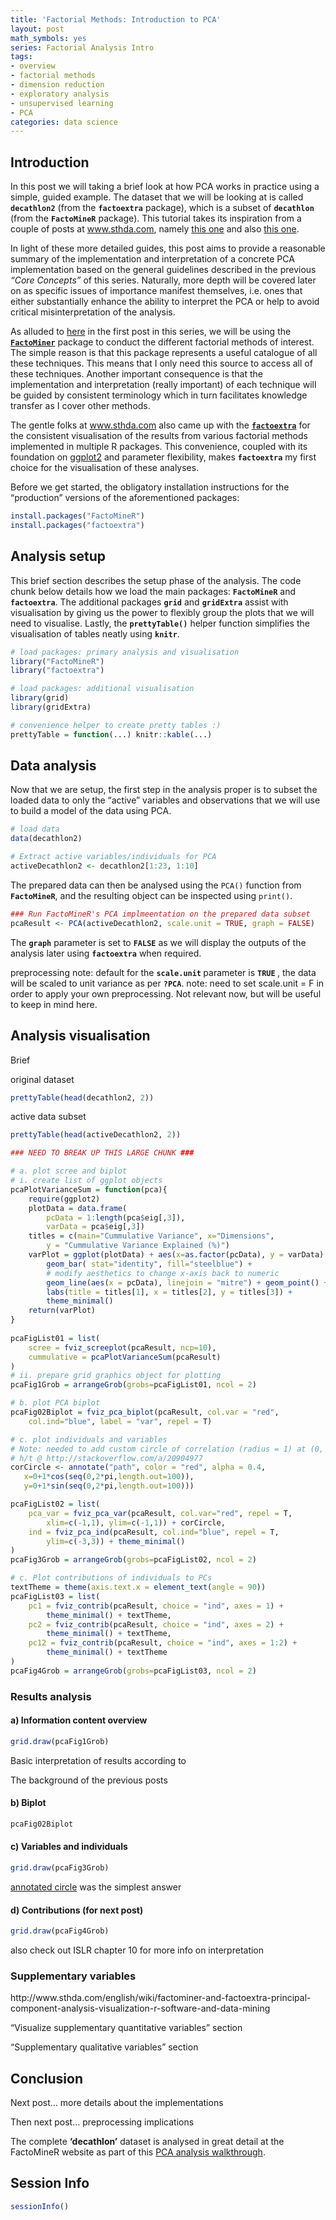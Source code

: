 ```yaml
---
title: 'Factorial Methods: Introduction to PCA'
layout: post
math_symbols: yes
series: Factorial Analysis Intro
tags:
- overview
- factorial methods
- dimension reduction
- exploratory analysis
- unsupervised learning
- PCA
categories: data science
---
```


## Introduction

In this post we will taking a brief look at how PCA works in practice using a simple, guided example. The dataset that we will be looking at is called **`decathlon2`** (from the **`factoextra`** package), which is a subset of **`decathlon`** (from the **`FactoMineR`** package). This tutorial takes its inspiration from a couple of posts at [www.sthda.com](www.sthda.com), namely [this one](http://www.sthda.com/english/wiki/principal-component-analysis-how-to-reveal-the-most-important-variables-in-your-data-r-software-and-data-mining) and also [this one](http://www.sthda.com/english/wiki/factominer-and-factoextra-principal-component-analysis-visualization-r-software-and-data-mining). 

In light of these more detailed guides, this post aims to provide a reasonable summary of the implementation and interpretation of a concrete PCA implementation based on the general guidelines described in the previous <i>"Core Concepts"</i> of this series. Naturally, more depth will be covered later on as specific issues of importance manifest themselves, i.e. ones that either substantially enhance the ability to interpret the PCA or help to avoid critical misinterpretation of the analysis.

As alluded to [here]({{site.baseurl}}{% post_url 2017-04-01-factorial_methods_part1_overview %}#factominer-implementation) in the first post in this series, we will be using the [**`FactoMiner`**](http://factominer.free.fr/index.html) package to conduct the different factorial methods of interest. The simple reason is that this package represents a useful catalogue of all these techniques. This means that I only need this source to access all of these techniques. Another important consequence is that the implementation and interpretation (really important) of each technique will be guided by consistent terminology which in turn facilitates knowledge transfer as I cover other methods.

The gentle folks at [www.sthda.com](www.sthda.com) also came up with the [**`factoextra`**](http://www.sthda.com/english/wiki/factoextra-r-package-easy-multivariate-data-analyses-and-elegant-visualization) for the consistent visualisation of the results from various factorial methods implemented in multiple R packages. This convenience, coupled with its foundation on [ggplot2](https://cran.r-project.org/web/packages/factoextra/index.html) and parameter flexibility, makes **`factoextra`** my first choice for the visualisation of these analyses.

Before we get started, the obligatory installation instructions for the "production" versions of the aforementioned packages:

```r
install.packages("FactoMineR")
install.packages("factoextra")
```

## Analysis setup

This brief section describes the setup phase of the analysis. The code chunk below details how we load the main packages: **`FactoMineR`** and **`factoextra`**. The additional packages **`grid`** and **`gridExtra`** assist with visualisation by giving us the power to flexibly group the plots that we will need to visualise. Lastly, the **`prettyTable()`** helper function simplifies the visualisation of tables neatly using **`knitr`**.

```r
# load packages: primary analysis and visualisation
library("FactoMineR")
library("factoextra")

# load packages: additional visualisation
library(grid)
library(gridExtra)

# convenience helper to create pretty tables :)
prettyTable = function(...) knitr::kable(...)
```

## Data analysis

Now that we are setup, the first step in the analysis proper is to subset the loaded data to only the "active" variables and observations that we will use to build a model of the data using PCA.

```r
# load data
data(decathlon2)

# Extract active variables/individuals for PCA
activeDecathlon2 <- decathlon2[1:23, 1:10]
```

The prepared data can then be analysed using the `PCA()` function from **`FactoMineR`**, and the resulting object can be inspected using `print()`.

```r
### Run FactoMineR's PCA implmeentation on the prepared data subset
pcaResult <- PCA(activeDecathlon2, scale.unit = TRUE, graph = FALSE)
```

The **`graph`** parameter is set to **`FALSE`** as we will display the outputs of the analysis later using **`factoextra`** when required.

preprocessing note: default for the **`scale.unit` ** parameter is **`TRUE` **, the data will be scaled to  unit variance as per **`?PCA`**.
note: need to set scale.unit = F in order to apply your own preprocessing. Not relevant now, but will be useful to keep in mind here.

## Analysis visualisation

Brief

original dataset
```r
prettyTable(head(decathlon2, 2))
```

active data subset
```r
prettyTable(head(activeDecathlon2, 2))
```



```r

### NEED TO BREAK UP THIS LARGE CHUNK ###

# a. plot scree and biplot
# i. create list of ggplot objects
pcaPlotVarianceSum = function(pca){
    require(ggplot2)
    plotData = data.frame(
        pcData = 1:length(pca$eig[,3]), 
        varData = pca$eig[,3])
    titles = c(main="Cummulative Variance", x="Dimensions", 
        y = "Cummulative Variance Explained (%)")
    varPlot = ggplot(plotData) + aes(x=as.factor(pcData), y = varData) + 
        geom_bar( stat="identity", fill="steelblue") + 
        # modify aesthetics to change x-axis back to numeric
        geom_line(aes(x = pcData), linejoin = "mitre") + geom_point() +
        labs(title = titles[1], x = titles[2], y = titles[3]) +
        theme_minimal()
    return(varPlot)
}
    
pcaFigList01 = list(
    scree = fviz_screeplot(pcaResult, ncp=10),
    cummulative = pcaPlotVarianceSum(pcaResult)
)
# ii. prepare grid graphics object for plotting
pcaFig1Grob = arrangeGrob(grobs=pcaFigList01, ncol = 2)

# b. plot PCA biplot
pcaFig02Biplot = fviz_pca_biplot(pcaResult, col.var = "red", 
    col.ind="blue", label = "var", repel = T)

# c. plot individuals and variables
# Note: needed to add custom circle of correlation (radius = 1) at (0, 0)
# h/t @ http://stackoverflow.com/a/20904977
corCircle <- annotate("path", color = "red", alpha = 0.4,
   x=0+1*cos(seq(0,2*pi,length.out=100)),
   y=0+1*sin(seq(0,2*pi,length.out=100)))

pcaFigList02 = list(
    pca_var = fviz_pca_var(pcaResult, col.var="red", repel = T,
        xlim=c(-1,1), ylim=c(-1,1)) + corCircle,
    ind = fviz_pca_ind(pcaResult, col.ind="blue", repel = T,
        ylim=c(-3,3)) + theme_minimal()
)
pcaFig3Grob = arrangeGrob(grobs=pcaFigList02, ncol = 2)

# c. Plot contributions of individuals to PCs
textTheme = theme(axis.text.x = element_text(angle = 90))
pcaFigList03 = list(
    pc1 = fviz_contrib(pcaResult, choice = "ind", axes = 1) +
        theme_minimal() + textTheme,
    pc2 = fviz_contrib(pcaResult, choice = "ind", axes = 2) +
        theme_minimal() + textTheme,
    pc12 = fviz_contrib(pcaResult, choice = "ind", axes = 1:2) +
        theme_minimal() + textTheme
)
pcaFig4Grob = arrangeGrob(grobs=pcaFigList03, ncol = 2)
```

### Results analysis

#### a) Information content overview

```r
grid.draw(pcaFig1Grob)
```

Basic interpretation of results according to 


The background of the previous posts

#### b) Biplot

```r
pcaFig02Biplot
```

#### c) Variables and individuals

```r
grid.draw(pcaFig3Grob)
```

[annotated circle](http://stackoverflow.com/a/20904977) was the simplest answer

#### d) Contributions (for next post)

```r
grid.draw(pcaFig4Grob)
```

also check out ISLR chapter 10 for more info on interpretation

### Supplementary variables

http://www.sthda.com/english/wiki/factominer-and-factoextra-principal-component-analysis-visualization-r-software-and-data-mining

"Visualize supplementary quantitative variables" section

"Supplementary qualitative variables" section


## Conclusion

Next post... more details about the implementations

Then next post... preprocessing implications

The complete **'decathlon'** dataset is analysed in great detail at the FactoMineR website as part of this [PCA analysis walkthrough](http://factominer.free.fr/classical-methods/principal-components-analysis.html).

## Session Info

```r
sessionInfo()
```